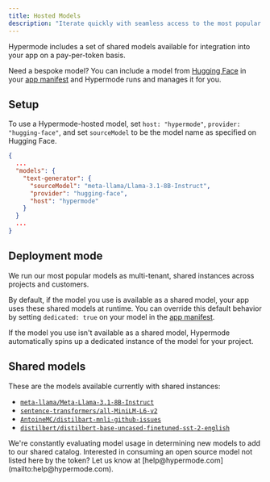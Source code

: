 ```yaml
---
title: Hosted Models
description: "Iterate quickly with seamless access to the most popular models"
---
```


Hypermode includes a set of shared models available for integration into your app on a pay-per-token
basis.

Need a bespoke model? You can include a model from [Hugging Face](https://huggingface.co/) in your
[app manifest](/modus/app-manifest) and Hypermode runs and manages it for you.

## Setup

To use a Hypermode-hosted model, set `host: "hypermode"`, `provider: "hugging-face"`, and set
`sourceModel` to be the model name as specified on Hugging Face.

```json modus.json
{
  ...
  "models": {
    "text-generator": {
      "sourceModel": "meta-llama/Llama-3.1-8B-Instruct",
      "provider": "hugging-face",
      "host": "hypermode"
    }
  }
  ...
}
```

## Deployment mode

We run our most popular models as multi-tenant, shared instances across projects and customers.

By default, if the model you use is available as a shared model, your app uses these shared models
at runtime. You can override this default behavior by setting `dedicated: true` on your model in the
[app manifest](/modus/app-manifest).

If the model you use isn't available as a shared model, Hypermode automatically spins up a dedicated
instance of the model for your project.

## Shared models

These are the models available currently with shared instances:

- [`meta-llama/Meta-Llama-3.1-8B-Instruct`](https://huggingface.co/meta-llama/Llama-3.1-8B-Instruct)
- [`sentence-transformers/all-MiniLM-L6-v2`](https://huggingface.co/sentence-transformers/all-MiniLM-L6-v2)
- [`AntoineMC/distilbart-mnli-github-issues`](https://huggingface.co/AntoineMC/distilbart-mnli-github-issues)
- [`distilbert/distilbert-base-uncased-finetuned-sst-2-english`](https://huggingface.co/distilbert/distilbert-base-uncased-finetuned-sst-2-english)

<note>
  We're constantly evaluating model usage in determining new models to add to
  our shared catalog. Interested in consuming an open source model not listed
  here by the token? Let us know at
  [help@hypermode.com](mailto:help@hypermode.com).
</note>
